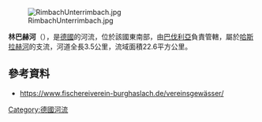 {{Expand language|1=de|time=2020-11-04T01:58:25+00:00}}
{{Coord|49|44|0|N|10|34|47|E|display=title}}
[[Image:RimbachUnterrimbach.jpg|right]]

'''林巴赫河'''（{{lang-de|Rimbach}}），是[[德國|德國]]的河流，位於該國東南部，由[[巴伐利亞|巴伐利亞]]負責管轄，屬於[[哈斯拉赫河_(賴謝埃布拉赫河支流)|哈斯拉赫河]]的支流，河道全長3.5公里，流域面積22.6平方公里。

==參考資料==
* https://www.fischereiverein-burghaslach.de/vereinsgewässer/ {{Wayback|url=https://www.fischereiverein-burghaslach.de/vereinsgew%C3%A4sser/ |date=20201125042128 }}

{{Germany-geo-stub}}
[[Category:德國河流|Category:德國河流]]